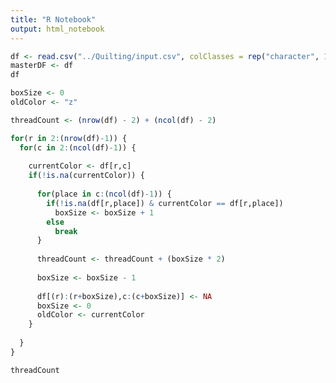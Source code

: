 ```yaml
---
title: "R Notebook"
output: html_notebook
---
```


```r
df <- read.csv("../Quilting/input.csv", colClasses = rep("character", 1), header = FALSE)
masterDF <- df
df
```


```r
boxSize <- 0
oldColor <- "z"

threadCount <- (nrow(df) - 2) + (ncol(df) - 2)

for(r in 2:(nrow(df)-1)) {
  for(c in 2:(ncol(df)-1)) {
    
    currentColor <- df[r,c]
    if(!is.na(currentColor)) {
      
      for(place in c:(ncol(df)-1)) {
        if(!is.na(df[r,place]) & currentColor == df[r,place])
          boxSize <- boxSize + 1
        else
          break
      }
      
      threadCount <- threadCount + (boxSize * 2)
      
      boxSize <- boxSize - 1
      
      df[(r):(r+boxSize),c:(c+boxSize)] <- NA
      boxSize <- 0
      oldColor <- currentColor
    }
    
  }
}

threadCount
```

